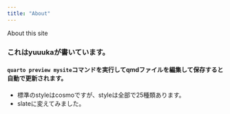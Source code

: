 ```yaml
---
title: "About"
---
```


About this site

### これはyuuukaが書いています。
#### `quarto preview mysite`コマンドを実行してqmdファイルを編集して保存すると自動で更新されます。
- 標準のstyleはcosmoですが、styleは全部で25種類あります。
- slateに変えてみました。
